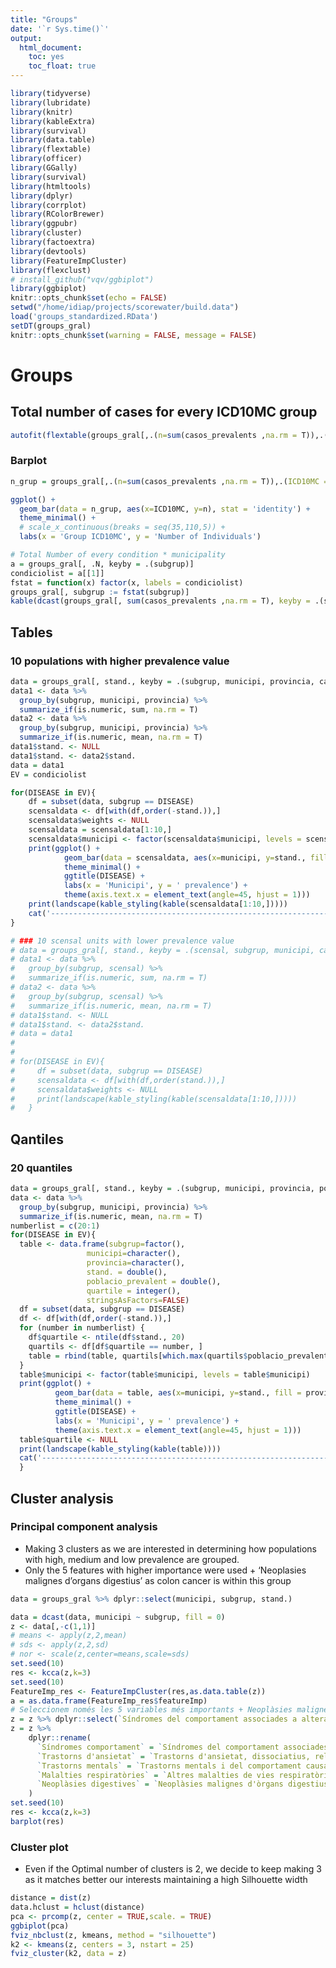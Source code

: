 ```yaml
---
title: "Groups"
date: '`r Sys.time()`'
output: 
  html_document: 
    toc: yes
    toc_float: true
---
```


```r
library(tidyverse)
library(lubridate)
library(knitr)
library(kableExtra)
library(survival)
library(data.table)
library(flextable)
library(officer)
library(GGally)
library(survival)
library(htmltools)
library(dplyr)
library(corrplot)
library(RColorBrewer)
library(ggpubr)
library(cluster)
library(factoextra) 
library(devtools)
library(FeatureImpCluster)
library(flexclust)
# install_github("vqv/ggbiplot")
library(ggbiplot)
knitr::opts_chunk$set(echo = FALSE)
setwd("/home/idiap/projects/scorewater/build.data")
load('groups_standardized.RData')
setDT(groups_gral)
knitr::opts_chunk$set(warning = FALSE, message = FALSE) 
```

# Groups
## Total number of cases for every ICD10MC group

```r
autofit(flextable(groups_gral[,.(n=sum(casos_prevalents ,na.rm = T)),.(grup_ICD10MC)]))
```


### Barplot

```r
n_grup = groups_gral[,.(n=sum(casos_prevalents ,na.rm = T)),.(ICD10MC = grup_ICD10MC)][]

ggplot() + 
  geom_bar(data = n_grup, aes(x=ICD10MC, y=n), stat = 'identity') +
  theme_minimal() +
  # scale_x_continuous(breaks = seq(35,110,5)) +
  labs(x = 'Group ICD10MC', y = 'Number of Individuals')

```


```r
# Total Number of every condition * municipality
a = groups_gral[, .N, keyby = .(subgrup)]
condiciolist = a[[1]]
fstat = function(x) factor(x, labels = condiciolist)
groups_gral[, subgrup := fstat(subgrup)]
kable(dcast(groups_gral[, sum(casos_prevalents ,na.rm = T), keyby = .(subgrup, municipi)], subgrup ~ municipi))
```

## Tables
### 10 populations with higher prevalence value
```r
data = groups_gral[, stand., keyby = .(subgrup, municipi, provincia, casos_prevalents, poblacio_prevalent, perc_censat)]
data1 <- data %>% 
  group_by(subgrup, municipi, provincia) %>%
  summarize_if(is.numeric, sum, na.rm = T)
data2 <- data %>% 
  group_by(subgrup, municipi, provincia) %>%
  summarize_if(is.numeric, mean, na.rm = T)
data1$stand. <- NULL
data1$stand. <- data2$stand.
data = data1
EV = condiciolist

for(DISEASE in EV){
    df = subset(data, subgrup == DISEASE)
    scensaldata <- df[with(df,order(-stand.)),]
    scensaldata$weights <- NULL
    scensaldata = scensaldata[1:10,]
    scensaldata$municipi <- factor(scensaldata$municipi, levels = scensaldata$municipi)
    print(ggplot() +
            geom_bar(data = scensaldata, aes(x=municipi, y=stand., fill = provincia), stat = 'identity') +
            theme_minimal() +
            ggtitle(DISEASE) +
            labs(x = 'Municipi', y = ' prevalence') +
            theme(axis.text.x = element_text(angle=45, hjust = 1)))
    print(landscape(kable_styling(kable(scensaldata[1:10,]))))
    cat('----------------------------------------------------------------------------------------------------------------------------------------------------------------------------')
}
```


```r
# ### 10 scensal units with lower prevalence value
# data = groups_gral[, stand., keyby = .(scensal, subgrup, municipi, casos_prevalents, poblacio_prevalent, weights)]
# data1 <- data %>% 
#   group_by(subgrup, scensal) %>%
#   summarize_if(is.numeric, sum, na.rm = T)
# data2 <- data %>% 
#   group_by(subgrup, scensal) %>%
#   summarize_if(is.numeric, mean, na.rm = T)
# data1$stand. <- NULL
# data1$stand. <- data2$stand.
# data = data1
# 
# 
# for(DISEASE in EV){
#     df = subset(data, subgrup == DISEASE)
#     scensaldata <- df[with(df,order(stand.)),]
#     scensaldata$weights <- NULL
#     print(landscape(kable_styling(kable(scensaldata[1:10,]))))
#   }
```
## Qantiles
### 20 quantiles 
```r
data = groups_gral[, stand., keyby = .(subgrup, municipi, provincia, poblacio_prevalent, perc_censat)]
data <- data %>% 
  group_by(subgrup, municipi, provincia) %>%
  summarize_if(is.numeric, mean, na.rm = T)
numberlist = c(20:1)
for(DISEASE in EV){
  table <- data.frame(subgrup=factor(),
                 municipi=character(), 
                 provincia=character(),
                 stand. = double(),
                 poblacio_prevalent = double(),
                 quartile = integer(),
                 stringsAsFactors=FALSE) 
  df = subset(data, subgrup == DISEASE)
  df <- df[with(df,order(-stand.)),]
  for (number in numberlist) {
    df$quartile <- ntile(df$stand., 20)  
    quartils <- df[df$quartile == number, ] 
    table = rbind(table, quartils[which.max(quartils$poblacio_prevalent),])
  }
  table$municipi <- factor(table$municipi, levels = table$municipi)
  print(ggplot() + 
          geom_bar(data = table, aes(x=municipi, y=stand., fill = provincia), stat = 'identity') +
          theme_minimal() +
          ggtitle(DISEASE) +
          labs(x = 'Municipi', y = ' prevalence') +
          theme(axis.text.x = element_text(angle=45, hjust = 1)))
  table$quartile <- NULL
  print(landscape(kable_styling(kable(table))))
  cat('----------------------------------------------------------------------------------------------------------------------------------------------------------------------------')
  }
```

## Cluster analysis

### Principal component analysis

* Making 3 clusters as we are interested in determining how populations with high, medium and low prevalence are grouped. 
* Only the 5 features with higher importance were used + 'Neoplasies malignes d'organs digestius' as colon cancer is within this group

```r
data = groups_gral %>% dplyr::select(municipi, subgrup, stand.)

data = dcast(data, municipi ~ subgrup, fill = 0)
z <- data[,-c(1,1)]
# means <- apply(z,2,mean)
# sds <- apply(z,2,sd)
# nor <- scale(z,center=means,scale=sds)
set.seed(10)
res <- kcca(z,k=3)
set.seed(10)
FeatureImp_res <- FeatureImpCluster(res,as.data.table(z))
a = as.data.frame(FeatureImp_res$featureImp)
# Seleccionem només les 5 variables més importants + Neoplàsies malignes d'òrgans digestius que és on trobem el cancer de colon
z = z %>% dplyr::select(`Síndromes del comportament associades a alteracions fisiològiques i factors físics`, `Trastorns d'ansietat, dissociatius, relacionats amb l'estrès, somatomorfs i altres trastorns mentals no psicòtics`, `Trastorns mentals i del comportament causats per consum de substàncies psicoactives`, `Trastorns metabòlics`, `Altres malalties de vies respiratòries altes`, `Neoplàsies malignes d'òrgans digestius` )
z = z %>%
    dplyr::rename(
      `Síndromes comportament` = `Síndromes del comportament associades a alteracions fisiològiques i factors físics`,
      `Trastorns d'ansietat` = `Trastorns d'ansietat, dissociatius, relacionats amb l'estrès, somatomorfs i altres trastorns mentals no psicòtics`,
      `Trastorns mentals` = `Trastorns mentals i del comportament causats per consum de substàncies psicoactives`,
      `Malalties respiratòries` = `Altres malalties de vies respiratòries altes`,
      `Neoplàsies digestives` = `Neoplàsies malignes d'òrgans digestius`
    )
set.seed(10)
res <- kcca(z,k=3)
barplot(res)
```

### Cluster plot

* Even if the Optimal number of clusters is 2, we decide to keep making 3 as it matches better our interests maintaining a high Silhouette width

```r
distance = dist(z)
data.hclust = hclust(distance)
pca <- prcomp(z, center = TRUE,scale. = TRUE)
ggbiplot(pca)
fviz_nbclust(z, kmeans, method = "silhouette")
k2 <- kmeans(z, centers = 3, nstart = 25)
fviz_cluster(k2, data = z)
```


